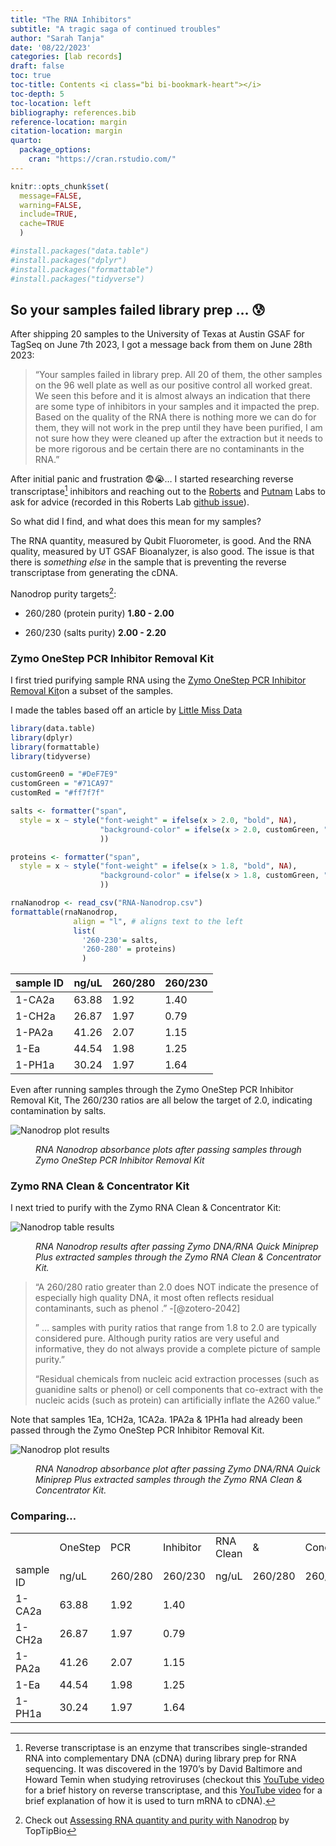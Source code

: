 ```yaml
---
title: "The RNA Inhibitors"
subtitle: "A tragic saga of continued troubles"
author: "Sarah Tanja"
date: '08/22/2023'
categories: [lab records]
draft: false
toc: true
toc-title: Contents <i class="bi bi-bookmark-heart"></i>
toc-depth: 5
toc-location: left
bibliography: references.bib
reference-location: margin
citation-location: margin
quarto:
  package_options:
    cran: "https://cran.rstudio.com/"
---
```


```r
knitr::opts_chunk$set(
  message=FALSE,
  warning=FALSE,
  include=TRUE,
  cache=TRUE
  )
```

```r
#install.packages("data.table")
#install.packages("dplyr")
#install.packages("formattable")
#install.packages("tidyverse")
```

## So your samples failed library prep ... 😰

After shipping 20 samples to the University of Texas at Austin GSAF for TagSeq on June 7th 2023, I got a message back from them on June 28th 2023:

> "Your samples failed in library prep. All 20 of them, the other samples on the 96 well plate as well as our positive control all worked great. We seen this before and it is almost always an indication that there are some type of inhibitors in your samples and it impacted the prep. Based on the quality of the RNA there is nothing more we can do for them, they will not work in the prep until they have been purified, I am not sure how they were cleaned up after the extraction but it needs to be more rigorous and be certain there are no contaminants in the RNA."

After initial panic and frustration 😨😭... I started researching reverse transcriptase[^1] inhibitors and reaching out to the [Roberts](https://robertslab.github.io/resources/) and [Putnam](http://putnamlab.com/) Labs to ask for advice (recorded in this Roberts Lab [github issue](https://github.com/RobertsLab/resources/issues/1670)).

[^1]: Reverse transcriptase is an enzyme that transcribes single-stranded RNA into complementary DNA (cDNA) during library prep for RNA sequencing. It was discovered in the 1970's by David Baltimore and Howard Temin when studying retroviruses (checkout this [YouTube video](https://www.youtube.com/watch?app=desktop&v=v9EL8V-6la4) for a brief history on reverse transcriptase, and this [YouTube video](https://www.youtube.com/watch?v=POEDYHKyYDk) for a brief explanation of how it is used to turn mRNA to cDNA).

So what did I find, and what does this mean for my samples?

The RNA quantity, measured by Qubit Fluorometer, is good. And the RNA quality, measured by UT GSAF Bioanalyzer, is also good. The issue is that there is *something else* in the sample that is preventing the reverse transcriptase from generating the cDNA.

Nanodrop purity targets[^2]:

[^2]: Check out [Assessing RNA quantity and purity with Nanodrop](https://toptipbio.com/the-nanodrop-results-explained/) by TopTipBio

-   260/280 (protein purity) **1.80 - 2.00**

-   260/230 (salts purity) **2.00 - 2.20**

### Zymo OneStep PCR Inhibitor Removal Kit

I first tried purifying sample RNA using the [Zymo OneStep PCR Inhibitor Removal Kit](https://www.zymoresearch.com/collections/onestep-pcr-inhibitor-removal-kits)on a subset of the samples.

I made the tables based off an article by [Little Miss Data](https://www.littlemissdata.com/blog/prettytables)

```r
library(data.table)
library(dplyr)
library(formattable)
library(tidyverse)
```

```r
customGreen0 = "#DeF7E9"
customGreen = "#71CA97"
customRed = "#ff7f7f"
```

```r
salts <- formatter("span",
  style = x ~ style("font-weight" = ifelse(x > 2.0, "bold", NA),
                    "background-color" = ifelse(x > 2.0, customGreen, "inherit")
                    ))

proteins <- formatter("span",
  style = x ~ style("font-weight" = ifelse(x > 1.8, "bold", NA),
                    "background-color" = ifelse(x > 1.8, customGreen, "inherit")
                    ))

```

```r
rnaNanodrop <- read_csv("RNA-Nanodrop.csv")
formattable(rnaNanodrop, 
              align = "l", # aligns text to the left
              list(
                '260-230'= salts,
                '260-280' = proteins)
                )
```

| sample ID | ng/uL | 260/280 | 260/230 |
|-----------|-------|---------|---------|
| 1-CA2a    | 63.88 | 1.92    | 1.40    |
| 1-CH2a    | 26.87 | 1.97    | 0.79    |
| 1-PA2a    | 41.26 | 2.07    | 1.15    |
| 1-Ea      | 44.54 | 1.98    | 1.25    |
| 1-PH1a    | 30.24 | 1.97    | 1.64    |

::: {.callout-caution appearance="minimal" icon="false"}
Even after running samples through the Zymo OneStep PCR Inhibitor Removal Kit, The 260/230 ratios are all below the target of 2.0, indicating contamination by salts.
:::

![Nanodrop plot results](nanodrop_plot_03AUG23.jpg)

:   *RNA Nanodrop absorbance plots after passing samples through Zymo OneStep PCR Inhibitor Removal Kit*

### Zymo RNA Clean & Concentrator Kit

I next tried to purify with the Zymo RNA Clean & Concentrator Kit:

![Nanodrop table results](18aug23_drop_table.jpg)

:   *RNA Nanodrop results after passing Zymo DNA/RNA Quick Miniprep Plus extracted samples through the Zymo RNA Clean & Concentrator Kit.*

> "A 260/280 ratio greater than 2.0 does NOT indicate the presence of especially high quality DNA, it most often reflects residual contaminants, such as phenol ." -[@zotero-2042]
>
> " ... samples with purity ratios that range from 1.8 to 2.0 are typically considered pure. Although purity ratios are very useful and informative, they do not always provide a complete picture of sample purity."
>
> "Residual chemicals from nucleic acid extraction processes (such as guanidine salts or phenol) or cell components that co-extract with the nucleic acids (such as protein) can artificially inflate the A260 value."

::: {.callout-note appearance="minimal" icon="false"}
Note that samples 1Ea, 1CH2a, 1CA2a. 1PA2a & 1PH1a had already been passed through the Zymo OneStep PCR Inhibitor Removal Kit.
:::

![Nanodrop plot results](18aug23_drop_plot.jpg)

:   *RNA Nanodrop absorbance plot after passing Zymo DNA/RNA Quick Miniprep Plus extracted samples through the Zymo RNA Clean & Concentrator Kit.*

### Comparing...

|           |         |         |           |           |         |              |
|-----------|---------|---------|-----------|-----------|---------|--------------|
|           | OneStep | PCR     | Inhibitor | RNA Clean | &       | Concentrator |
| sample ID | ng/uL   | 260/280 | 260/230   | ng/uL     | 260/280 | 260/230      |
| 1-CA2a    | 63.88   | 1.92    | 1.40      |           |         |              |
| 1-CH2a    | 26.87   | 1.97    | 0.79      |           |         |              |
| 1-PA2a    | 41.26   | 2.07    | 1.15      |           |         |              |
| 1-Ea      | 44.54   | 1.98    | 1.25      |           |         |              |
| 1-PH1a    | 30.24   | 1.97    | 1.64      |           |         |              |
